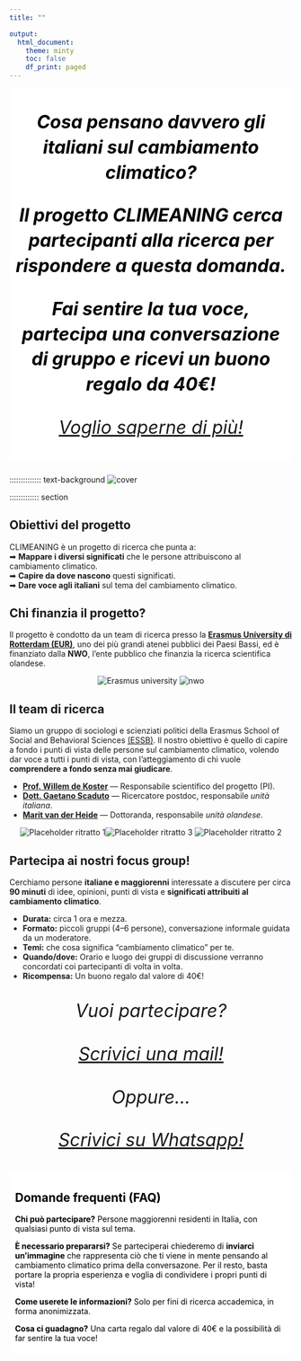 ```yaml
---
title: ""

output:
  html_document:
    theme: minty
    toc: false
    df_print: paged
---
```


```{=html}
<style>
  body {
    background-image: url("background.jpg");
    background-attachment: fixed;
    background-size: cover;
    background-repeat: no-repeat;
  }

  /* intro callout */
  .text-background {
    background-color: rgba(255, 255, 255, 1);
    color: black;
    padding: 5px 10px;
    display: inline-block;
  }

  /* make the cards transparent and slightly wider */
  .grid > .card {
    background-color: rgba(255, 255, 255, 0.8); /* transparency */
    box-shadow: 0 4px 12px rgba(0,0,0,0.15);    /* optional soft shadow */
    border: none;
    padding: 1rem;
    border-radius: 12px;
  }

  /* widen the grid container itself */
  .grid {
    max-width: 1200px;     /* adjust as needed */
    margin-left: auto;
    margin-right: auto;
    gap: 1.5rem;           /* spacing between cards */
  }

  /* responsive columns: 1 on phone, 2 on tablet, 3 on desktop */
  @media (max-width: 640px) {
    .grid { grid-template-columns: 1fr; }
  }
  @media (min-width: 641px) and (max-width: 1024px) {
    .grid { grid-template-columns: repeat(2, 1fr); }
  }
  @media (min-width: 1025px) {
    .grid { grid-template-columns: repeat(3, 1fr); }
  }
  
  /* Mobile fixes */
  @media (max-width: 640px) {
    /* Make the intro box use the full width on phones */
    .text-background {
      display: block;       /* was inline-block */
      width: 100%;
      box-sizing: border-box;
      padding: 10px 12px;   /* keep the nice padded look */
    }

    /* Let each column take the full width when stacked */
    .columns > .column {
      width: 100% !important;
    }

    /* Center and size the photo nicely on mobile */
    .hero-photo {
      display: block;
      margin: 0.5rem auto 1rem;                 /* center */
      width: clamp(220px, 70vw, 360px);         /* responsive width */
      height: auto;
    }
  }
  
  .intro-line{
  font-style: italic;
  text-align: center;
  font-size: clamp(1.2rem, 1rem + 2vw, 2rem); /* ~20–32px responsive */
  line-height: 1.4;
  margin: 1rem auto 1.5rem;
  max-width: 900px; /* keeps it readable on wide screens */
  display: block;
}

 .pictures{
    text-align: center;
    display: block;
}

.center-text { text-align: center; }

/* Center standalone images */
.centered-img {
  display: block;
  margin: 0.5rem auto;
  height: auto; /* keep aspect ratio if you set width */
}

</style>
```

::: {.intro-line .text-background}
**Cosa pensano davvero gli italiani sul cambiamento climatico?**

**Il progetto CLIMEANING cerca partecipanti alla ricerca per rispondere a questa domanda.**

**Fai sentire la tua voce, partecipa una conversazione di gruppo e ricevi un buono regalo da 40€!**

<p><a class="btn btn-primary btn-lg"
     href="https://api.whatsapp.com/send?phone=+393208140513&text=Ciao%20Gaetano,%20mi%20interesserebbe%20prendere%20parte%20alla%20ricerca.%20Potresti%20darmi%20qualche%20informazione%20in%20pi%C3%B9?">Voglio saperne di più!</a></p>
:::

:::::::::::::: text-background
![](cover.jpg){alt="cover" fig-align="center"}

::::::::::::: section
<h2>**Obiettivi del progetto**</h2>

<p>

CLIMEANING è un progetto di ricerca che punta a:<br> ➡ <strong>Mappare i diversi significati</strong> che le persone attribuiscono al cambiamento climatico.<br> ➡ <strong>Capire da dove nascono</strong> questi significati.<br> ➡ <strong>Dare voce agli italiani</strong> sul tema del cambiamento climatico.

:::: section
<h2>**Chi finanzia il progetto**?</h2>

<p class="quote">

Il progetto è condotto da un team di ricerca presso la <strong> [Erasmus University di Rotterdam (EUR)](#0)</strong>, uno dei più grandi atenei pubblici dei Paesi Bassi, ed è finanziato dalla <strong>NWO</strong>, l'ente pubblico che finanzia la ricerca scientifica olandese.

</p>

::: {.centered-img .center-text}
<img src="erasmus.jpg" alt="Erasmus university"/> <img src="nwo.jpg" alt="nwo"/>
:::
::::

::::: section
<h2>**Il team di ricerca**</h2>

Siamo un gruppo di sociologi e scienziati politici della Erasmus School of Social and Behavioral Sciences [(ESSB)](https://www.eur.nl/en/essb). Il nostro obiettivo è quello di capire a fondo i punti di vista delle persone sul cambiamento climatico, volendo dar voce a tutti i punti di vista, con l'atteggiamento di chi vuole **comprendere a fondo senza mai giudicare**.

<ul>

<li><strong>[Prof. Willem de Koster](https://www.willemdekoster.nl/)</strong> — Responsabile scientifico del progetto (PI).</li>

<li><strong>[Dott. Gaetano Scaduto](https://gaetanoscaduto.quarto.pub/home/)</strong> — Ricercatore postdoc, responsabile <em>unità italiana</em>.</li>

<li><strong>[Marit van der Heide](https://www.eur.nl/people/marit-van-der-heide)</strong> — Dottoranda, responsabile <em>unità olandese</em>.</li>

</ul>

:::: centered-img
::: center-text
<img src="dekoster.jpg" alt="Placeholder ritratto 1"/><img src="gaetano.jpg" alt="Placeholder ritratto 3"/> <img src="marit.jpg" alt="Placeholder ritratto 2"/>
:::
::::

<p class="small-note">

</p>
:::::

::::: {#dettagli .section}
<h2>**Partecipa ai nostri focus group!**</h2>

<p class="lead">

Cerchiamo persone <strong>italiane e maggiorenni</strong> interessate a discutere per circa <strong>90 minuti</strong> di idee, opinioni, punti di vista e <strong>significati attribuiti al cambiamento climatico</strong>.

</p>

<ul>

<li><strong>Durata:</strong> circa 1 ora e mezza.</li>

<li><strong>Formato:</strong> piccoli gruppi (4–6 persone), conversazione informale guidata da un moderatore.</li>

<li><strong>Temi:</strong> che cosa significa “cambiamento climatico” per te.</li>

<li><strong>Quando/dove:</strong> Orario e luogo dei gruppi di discussione verranno concordati coi partecipanti di volta in volta.</li>

<li><strong>Ricompensa:</strong> Un buono regalo dal valore di 40€!</li>

</ul>

:::: quote
::: intro-line
Vuoi partecipare?

<p><a class="btn btn-primary btn-lg"
     href="mailto:scaduto@essb.eur.nl?subject=Interesse%20Focus%20Group%20CLIMEANING&body=Ciao%20Gaetano%2C%0Ami%20chiamo%20[Nome]%20e%20vorrei%20partecipare%20ai%20focus%20group.%0A%C2%B7%20Citt%C3%A0%3A%20%0A%C2%B7%20Disponibilit%C3%A0%3A%20%0A%C2%B7%20Contatto%20telefono%20(opz.)%3A%20%0A"
     aria-label="Invia email di interesse">Scrivici una mail!</a></p>

Oppure...

<p><a class="btn btn-primary btn-lg"
     href="https://api.whatsapp.com/send?phone=+393208140513&text=Ciao%20Gaetano,%20mi%20piacerebbe%20prendere%20parte%20alla%20ricerca.%20Potresti%20darmi%20qualche%20informazione%20in%20pi%C3%B9?">Scrivici su Whatsapp!</a></p>
:::
::::
:::::

:::: text-background
::: section
<h2>**Domande frequenti (FAQ)**</h2>

<p><strong>Chi può partecipare?</strong> Persone maggiorenni residenti in Italia, con qualsiasi punto di vista sul tema.</p>

<p><strong>È necessario prepararsi?</strong> Se parteciperai chiederemo di **inviarci un'immagine** che rappresenta ciò che ti viene in mente pensando al cambiamento climatico prima della conversazone. Per il resto, basta portare la propria esperienza e voglia di condividere i propri punti di vista!</p>

<p><strong>Come userete le informazioni?</strong> Solo per fini di ricerca accademica, in forma anonimizzata.</p>

<p><strong>Cosa ci guadagno?</strong> Una carta regalo dal valore di 40€ e la possibilità di far sentire la tua voce!</p>
:::
::::